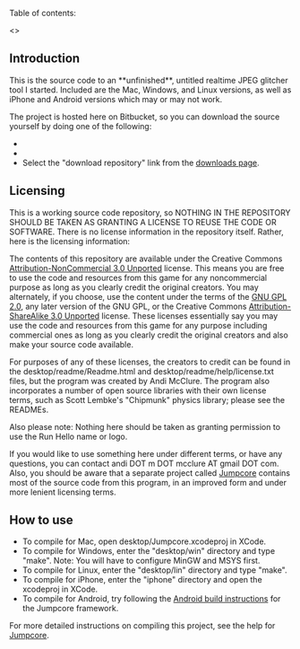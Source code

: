 Table of contents:

<<toc>>

== Introduction ==

This is the source code to an **unfinished**, untitled realtime JPEG glitcher tool I started. Included are the Mac, Windows, and Linux versions, as well as iPhone and Android versions which may or may not work.

The project is hosted here on Bitbucket, so you can download the source yourself by doing one of the following:

* {{{hg clone https://bitbucket.org/runhello/jpeg}}}
* {{{svn co https://bitbucket.org/runhello/jpeg/trunk}}}
* Select the "download repository" link from the [[https://bitbucket.org/runhello/jpeg/downloads|downloads page]].

== Licensing ==

This is a working source code repository, so NOTHING IN THE REPOSITORY SHOULD BE TAKEN AS GRANTING A LICENSE TO REUSE THE CODE OR SOFTWARE. There is no license information in the repository itself. Rather, here is the licensing information:

The contents of this repository are available under the Creative Commons [[http://creativecommons.org/licenses/by-nc/3.0/|Attribution-NonCommercial 3.0 Unported]] license. This means you are free to use the code and resources from this game for any noncommercial purpose as long as you clearly credit the original creators. You may alternately, if you choose, use the content under the terms of the [[http://www.gnu.org/licenses/gpl-2.0.html|GNU GPL 2.0]], any later version of the GNU GPL, or the Creative Commons [[http://creativecommons.org/licenses/by-sa/3.0/|Attribution-ShareAlike 3.0 Unported]] license. These licenses essentially say you may use the code and resources from this game for any purpose including commercial ones as long as you clearly credit the original creators and also make your source code available.

For purposes of any of these licenses, the creators to credit can be found in the desktop/readme/Readme.html and desktop/readme/help/license.txt files, but the program was created by Andi McClure. The program also incorporates a number of open source libraries with their own license terms, such as Scott Lembke's "Chipmunk" physics library; please see the READMEs.

Also please note: Nothing here should be taken as granting permission to use the Run Hello name or logo.

If you would like to use something here under different terms, or have any questions, you can contact andi DOT m DOT mcclure AT gmail DOT com. Also, you should be aware that a separate project called [[https://bitbucket.org/runhello/jumpcore|Jumpcore]] contains most of the source code from this program, in an improved form and under more lenient licensing terms.

== How to use ==

* To compile for Mac, open desktop/Jumpcore.xcodeproj in XCode.
* To compile for Windows, enter the "desktop/win" directory and type "make". Note: You will have to configure MinGW and MSYS first.
* To compile for Linux, enter the "desktop/lin" directory and type "make".
* To compile for iPhone, enter the "iphone" directory and open the xcodeproj in XCode.
* To compile for Android, try following the [[https://bitbucket.org/runhello/jumpcore/wiki/How_to_Build#!building-for-android|Android build instructions]] for the Jumpcore framework.

For more detailed instructions on compiling this project, see the help for [[https://bitbucket.org/runhello/jumpcore|Jumpcore]].